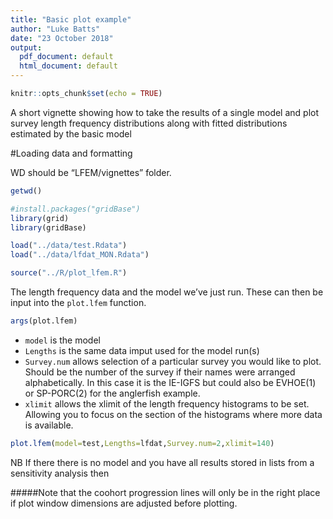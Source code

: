 ```yaml
---
title: "Basic plot example"
author: "Luke Batts"
date: "23 October 2018"
output:
  pdf_document: default
  html_document: default
---
```


```r
knitr::opts_chunk$set(echo = TRUE)
```

A short vignette showing how to take the results of a single model and plot survey length frequency distributions along with fitted distributions estimated by the basic model


#Loading data and formatting

WD should be "LFEM/vignettes" folder.
```r
getwd()

```
```r

#install.packages("gridBase")
library(grid)
library(gridBase)

load("../data/test.Rdata")
load("../data/lfdat_MON.Rdata")

source("../R/plot_lfem.R")

```

The length frequency data and the model we've just run.  These can then be input into the `plot.lfem` function.
```r

args(plot.lfem)
```
* `model` is the model
* `Lengths` is the same data imput used for the model run(s)
* `Survey.num` allows selection of a particular survey you would like to plot.  Should be the number of the survey if their names were arranged alphabetically.  In this case it is the IE-IGFS but could also be EVHOE(1) or SP-PORC(2) for the anglerfish example.
* `xlimit` allows the xlimit of the length frequency histograms to be set.  Allowing you to focus on the section of the histograms where more data is available.

```r

plot.lfem(model=test,Lengths=lfdat,Survey.num=2,xlimit=140)
```

NB If there there is no model and you have all results stored in lists from a sensitivity analysis then 

#####Note that the coohort progression lines will only be in the right place if plot window dimensions are adjusted before plotting.




 